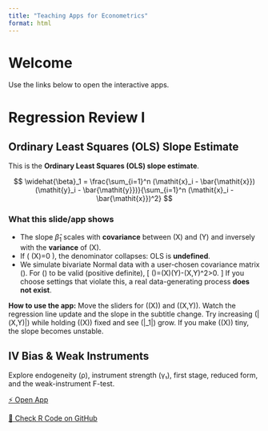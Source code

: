 ```yaml
---
title: "Teaching Apps for Econometrics"
format: html
---
```


# Welcome

Use the links below to open the interactive apps.

# Regression Review I

## Ordinary Least Squares (OLS) Slope Estimate 
This is the **Ordinary Least Squares (OLS) slope estimate**.

$$
\widehat{\beta}_1 = \frac{\sum_{i=1}^n (\mathit{x}_i - \bar{\mathit{x}})(\mathit{y}_i - \bar{\mathit{y}})}{\sum_{i=1}^n (\mathit{x}_i - \bar{\mathit{x}})^2}
$$

### What this slide/app shows

- The slope $\widehat{\beta}_1$ scales with **covariance** between \(X\) and \(Y\) and inversely with the **variance** of \(X\).  
- If \( \operatorname{Var}(X)=0 \), the denominator collapses: OLS is **undefined**.  
- We simulate bivariate Normal data with a user-chosen covariance matrix \(\Sigma\). For \(\Sigma\) to be valid (positive definite),
  \[
  \det(\Sigma)=\operatorname{Var}(X)\operatorname{Var}(Y)-\operatorname{Cov}(X,Y)^2>0.
  \]
  If you choose settings that violate this, a real data-generating process **does not exist**.

**How to use the app:** Move the sliders for \(\mathrm{Var}(X)\) and \(\mathrm{Cov}(X,Y)\). Watch the regression line update and the slope in the subtitle change. Try increasing \(|\mathrm{Cov}(X,Y)|\) while holding \(\mathrm{Var}(X)\) fixed and see \(|\widehat\beta_1|\) grow. If you make \(\mathrm{Var}(X)\) tiny, the slope becomes unstable.

## IV Bias & Weak Instruments

Explore endogeneity (ρ), instrument strength (γ₁), first stage, reduced form, and the weak-instrument F-test.

[⚡ Open App](https://felixnoth.shinyapps.io/iv_bias_weak_instruments/){target="_blank"}

[🔧 Check R Code on GitHub](https://github.com/felixnoth/Shiny-Econometrics/tree/main/apps/iv_bias_weak_instruments){target="_blank"} 